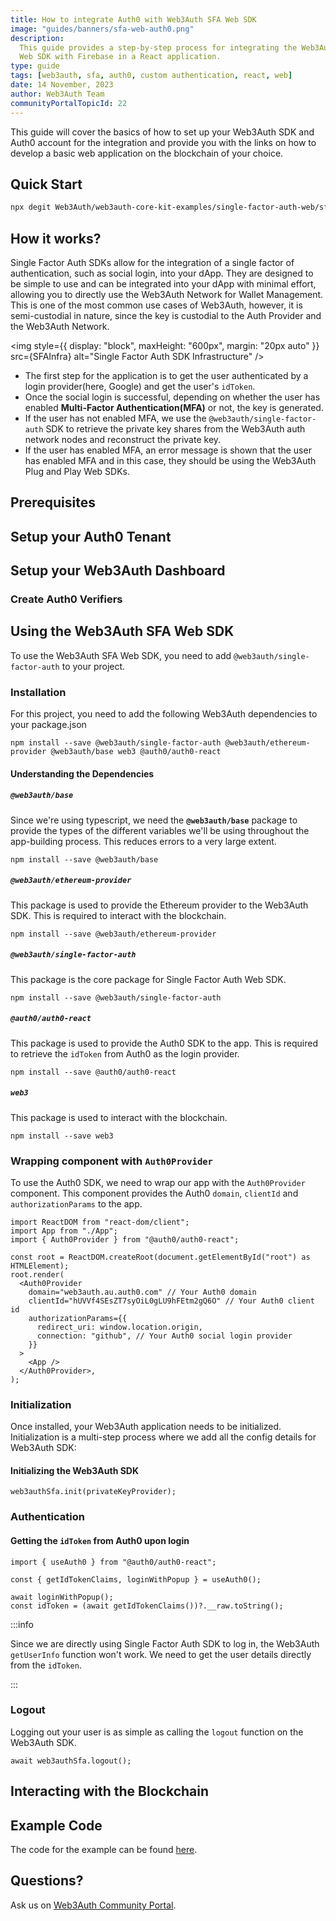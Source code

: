 ```yaml
---
title: How to integrate Auth0 with Web3Auth SFA Web SDK
image: "guides/banners/sfa-web-auth0.png"
description:
  This guide provides a step-by-step process for integrating the Web3Auth Single Factor Auth (SFA)
  Web SDK with Firebase in a React application.
type: guide
tags: [web3auth, sfa, auth0, custom authentication, react, web]
date: 14 November, 2023
author: Web3Auth Team
communityPortalTopicId: 22
---
```



<SEO
  title="How to integrate Auth0 with Web3Auth SFA Web SDK"
  description="Learn how to use Web3Auth Single Factor Auth with Auth0 in your React Application."
  image="https://web3auth.io/docs/guides/banners/sfa-web-auth0.png"
  slug="/guides/sfa-web-auth0"
/>

This guide will cover the basics of how to set up your Web3Auth SDK and Auth0 account for the
integration and provide you with the links on how to develop a basic web application on the
blockchain of your choice.

## Quick Start

```bash
npx degit Web3Auth/web3auth-core-kit-examples/single-factor-auth-web/sfa-web-auth0-example sfa-web-auth0-demo && cd sfa-web-auth0-demo && npm install && npm run start
```

## How it works?

Single Factor Auth SDKs allow for the integration of a single factor of authentication, such as
social login, into your dApp. They are designed to be simple to use and can be integrated into your
dApp with minimal effort, allowing you to directly use the Web3Auth Network for Wallet Management.
This is one of the most common use cases of Web3Auth, however, it is semi-custodial in nature, since
the key is custodial to the Auth Provider and the Web3Auth Network.

<img
  style={{ display: "block", maxHeight: "600px", margin: "20px auto" }}
  src={SFAInfra}
  alt="Single Factor Auth SDK Infrastructure"
/>

- The first step for the application is to get the user authenticated by a login provider(here,
  Google) and get the user's `idToken`.
- Once the social login is successful, depending on whether the user has enabled **Multi-Factor
  Authentication(MFA)** or not, the key is generated.
- If the user has not enabled MFA, we use the `@web3auth/single-factor-auth` SDK to retrieve the
  private key shares from the Web3Auth auth network nodes and reconstruct the private key.
- If the user has enabled MFA, an error message is shown that the user has enabled MFA and in this
  case, they should be using the Web3Auth Plug and Play Web SDKs.

## Prerequisites

<Web3AuthPrerequisites />

<Auth0Prerequisites />

## Setup your Auth0 Tenant

<Auth0Setup />

## Setup your Web3Auth Dashboard

<SetupWeb3AuthDashboard />

### Create Auth0 Verifiers

<Auth0VerifierSetup />

## Using the Web3Auth SFA Web SDK

To use the Web3Auth SFA Web SDK, you need to add `@web3auth/single-factor-auth` to your project.

<SetupBaseProject />

### Installation

For this project, you need to add the following Web3Auth dependencies to your package.json

```shell
npm install --save @web3auth/single-factor-auth @web3auth/ethereum-provider @web3auth/base web3 @auth0/auth0-react
```

#### Understanding the Dependencies

##### `@web3auth/base`

Since we're using typescript, we need the **`@web3auth/base`** package to provide the types of the
different variables we'll be using throughout the app-building process. This reduces errors to a
very large extent.

```shell
npm install --save @web3auth/base
```

##### `@web3auth/ethereum-provider`

This package is used to provide the Ethereum provider to the Web3Auth SDK. This is required to
interact with the blockchain.

```shell
npm install --save @web3auth/ethereum-provider
```

##### `@web3auth/single-factor-auth`

This package is the core package for Single Factor Auth Web SDK.

```shell
npm install --save @web3auth/single-factor-auth
```

##### `@auth0/auth0-react`

This package is used to provide the Auth0 SDK to the app. This is required to retrieve the `idToken`
from Auth0 as the login provider.

```shell
npm install --save @auth0/auth0-react
```

##### `web3`

This package is used to interact with the blockchain.

```shell
npm install --save web3
```

### Wrapping component with `Auth0Provider`

To use the Auth0 SDK, we need to wrap our app with the `Auth0Provider` component. This component
provides the Auth0 `domain`, `clientId` and `authorizationParams` to the app.

```tsx
import ReactDOM from "react-dom/client";
import App from "./App";
import { Auth0Provider } from "@auth0/auth0-react";

const root = ReactDOM.createRoot(document.getElementById("root") as HTMLElement);
root.render(
  <Auth0Provider
    domain="web3auth.au.auth0.com" // Your Auth0 domain
    clientId="hUVVf4SEsZT7syOiL0gLU9hFEtm2gQ6O" // Your Auth0 client id
    authorizationParams={{
      redirect_uri: window.location.origin,
      connection: "github", // Your Auth0 social login provider
    }}
  >
    <App />
  </Auth0Provider>,
);
```

### Initialization

Once installed, your Web3Auth application needs to be initialized. Initialization is a multi-step
process where we add all the config details for Web3Auth SDK:

<SFAWebInstantiation />

#### Initializing the Web3Auth SDK

```tsx
web3authSfa.init(privateKeyProvider);
```

### Authentication

#### Getting the `idToken` from Auth0 upon login

```tsx
import { useAuth0 } from "@auth0/auth0-react";

const { getIdTokenClaims, loginWithPopup } = useAuth0();

await loginWithPopup();
const idToken = (await getIdTokenClaims())?.__raw.toString();
```

<ParseIdtokenGetSub />

<SfaWebAuth0Intialization />

:::info

Since we are directly using Single Factor Auth SDK to log in, the Web3Auth `getUserInfo` function
won't work. We need to get the user details directly from the `idToken`.

:::

<UserInfoFromIdtoken />

### Logout

Logging out your user is as simple as calling the `logout` function on the Web3Auth SDK.

```tsx
await web3authSfa.logout();
```

## Interacting with the Blockchain

<InteractingWithBlockchain />

## Example Code

The code for the example can be found
[here](https://github.com/Web3Auth/web3auth-core-kit-examples/tree/main/single-factor-auth-web/sfa-web-auth0-example).

## Questions?

Ask us on
[Web3Auth Community Portal](https://web3auth.io/community/c/help-core-kit/core-kit-sfa-web/22).
